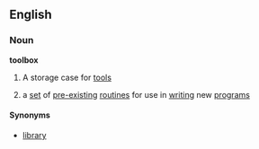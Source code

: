 ==English==
===Noun===
'''toolbox'''

# A storage case for [[tool]]s
#{{computing}} a [[set]] of [[pre-existing]] [[routine]]s for use in [[writing]] new [[program]]s

====Synonyms====
*[[library]]